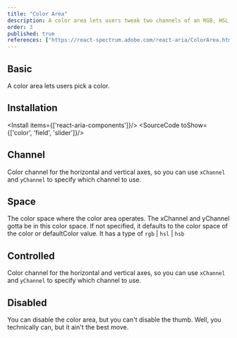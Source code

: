 ```yaml
---
title: "Color Area"
description: A color area lets users tweak two channels of an RGB, HSL, or HSB color against a 2D gradient backdrop.
order: 3
published: true
references: ["https://react-spectrum.adobe.com/react-aria/ColorArea.html#props"]
---
```


## Basic
A color area lets users pick a color.
<How toUse="colors/color-area-demo" />

## Installation
<Install items={['react-aria-components']}/>
<SourceCode toShow={['color', 'field', 'slider']}/>

## Channel
Color channel for the horizontal and vertical axes, so you can use `xChannel` and `yChannel` to specify which channel to use.
<How toUse="colors/color-area-channel-demo" />

## Space
The color space where the color area operates. The xChannel and yChannel gotta be in this color space. If not specified, it defaults to the color space of the color or defaultColor value. It has a type of `rgb` | `hsl` | `hsb`
<How toUse="colors/color-area-space-demo" />

## Controlled
Color channel for the horizontal and vertical axes, so you can use `xChannel` and `yChannel` to specify which channel to use.
<How toUse="colors/color-area-controlled-demo" />

## Disabled
You can disable the color area, but you can't disable the thumb. Well, you technically can, but it ain't the best move.
<How toUse="colors/color-area-disabled-demo" />
